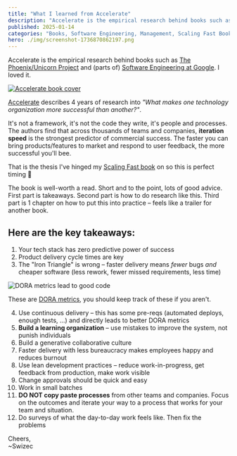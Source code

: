 ```yaml
---
title: "What I learned from Accelerate"
description: "Accelerate is the empirical research behind books such as The Phoenix/Unicorn Project and (parts of) Software Engineering at Google. I loved it."
published: 2025-01-14
categories: "Books, Software Engineering, Management, Scaling Fast Book"
hero: ./img/screenshot-1736870862197.png
---
```


Accelerate is the empirical research behind books such as [The Phoenix/Unicorn Project](https://swizec.com/blog/the-phoenix-project-recap/) and (parts of) [Software Engineering at Google](https://swizec.com/blog/what-i-learned-from-software-engineering-at-google/). I loved it.

[![Accelerate book cover](https://itrevolution.b-cdn.net/wp-content/uploads/2022/06/Accelerate_flat_Shingo-1-scaled.jpg)](https://itrevolution.com/product/accelerate/)

[Accelerate](https://itrevolution.com/product/accelerate/) describes 4 years of research into _"What makes one technology organization more successful than another?"_.

It's not a framework, it's not the code they write, it's people and processes. The authors find that across thousands of teams and companies, **iteration speed** is the strongest predictor of commercial success. The faster you can bring products/features to market and respond to user feedback, the more successful you'll bee.

That is the thesis I've hinged my [Scaling Fast book](https://swizec.com/blog/scaling-fast-my-talk-on-lessons-from-tech-startups/) on so this is perfect timing 🤘

The book is well-worth a read. Short and to the point, lots of good advice. First part is takeaways. Second part is how to do research like this. Third part is 1 chapter on how to put this into practice – feels like a trailer for another book.

## Here are the key takeaways:

1. Your tech stack has zero predictive power of success
2. Product delivery cycle times are key
3. The "Iron Triangle" is wrong – faster delivery means _fewer_ bugs _and_ cheaper software (less rework, fewer missed requirements, less time)

![DORA metrics lead to good code](https://i.imgur.com/fIfK4F9.jpeg)

These are [DORA metrics](https://dora.dev/guides/dora-metrics-four-keys/), you should keep track of these if you aren't.

4. Use continuous delivery – this has some pre-reqs (automated deploys, enough tests, ...) and directly leads to better DORA metrics
5. **Build a learning organization** – use mistakes to improve the system, not punish individuals
6. Build a generative collaborative culture
7. Faster delivery with less bureaucracy makes employees happy and reduces burnout
8. Use lean development practices – reduce work-in-progress, get feedback from production, make work visible
9. Change approvals should be quick and easy
10. Work in small batches
11. **DO NOT copy paste processes** from other teams and companies. Focus on the outcomes and iterate your way to a process that works for your team and situation.
12. Do surveys of what the day-to-day work feels like. Then fix the problems

Cheers,<br/>
~Swizec
